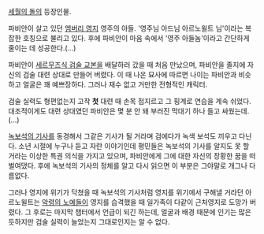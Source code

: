[[세월의 돌]]의 등장인물.

파비안이 살고 있던 [[엠버리 영지]] 영주의 아들. '영주님 아드님 아르노윌트 님'이라는 복잡한 호칭으로 불리고 있다. 후에 파비안이 마음 속에서 '영주 아들놈'이라고 간단하게 줄이는 데 성공한다.(...)

파비안이 [[세르무즈식 검술 교본]]을 배달하러 갔을 때 처음 만났으며, 파비안을 졸지에 자신의 검술 대련 상대로 만들어 버렸다. 이 때 나온 묘사에 따르면 나이는 파비안과 비슷하고 얼굴은 꽤 예쁘장하다. 그러나 재수 없고 거만한 전형적인 캐릭터. 

검술 실력도 형편없는지 고작 '''첫''' 대련 때 손목 접지르고 그 핑계로 연습을 계속 쉬었다. 대조적이게도 대련 상대였던 파비안은 몇 분 안 돼 부러진 막대기 하나 들고 싸웠는데.(...) 

[[녹보석의 기사]]를 동경해서 그같은 기사가 될 거라며 검에다가 녹색 보석도 끼우고 다닌다. 소년 시절에 누구나 듣고 자란 이야기인데 평민들은 녹보석의 기사를 알지도 못 할 거라는 이상한 특권 의식을 가지고 있으며, 파비안에게 그에 대한 자신의 장황한 꿈을 떠벌여댔다. 후에 녹보석의 기사의 정체를 알고 다시 읽으면 이 부분은 그야말로 개그나 다름없다.

그러나 영지에 위기가 닥쳤을 때 녹보석의 기사처럼 영지를 위기에서 구해낼 거라던 아르노윌트는 [[악령의 노예]]들이 영지를 습격했을 때 일가족이 다같이 근처영지로 도망가 버렸다. 그 후로는 마지막 챕터에서 언급이 되긴 하는데, 얼굴과 배경 때문에 인기는 많은 듯하지만 검술 실력이 늘었는지 그대로인지는 알 수 없다.
